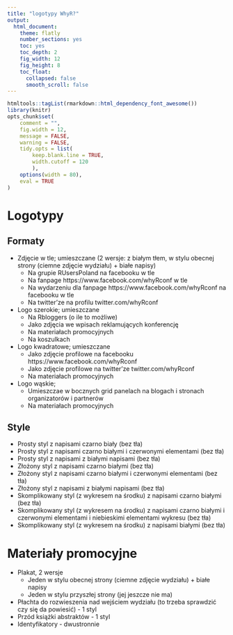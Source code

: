 ```yaml
---
title: "logotypy WhyR?"
output:
  html_document:
    theme: flatly
    number_sections: yes
    toc: yes
    toc_depth: 2
    fig_width: 12
    fig_height: 8
    toc_float:
      collapsed: false
      smooth_scroll: false
---
```


```r
htmltools::tagList(rmarkdown::html_dependency_font_awesome())
library(knitr)
opts_chunk$set(
	comment = "",
	fig.width = 12, 
	message = FALSE,
	warning = FALSE,
	tidy.opts = list(
		keep.blank.line = TRUE,	
		width.cutoff = 120
		),
	options(width = 80),
	eval = TRUE
)
```

# Logotypy

## Formaty

- Zdjęcie w tle; umieszczane (2 wersje: z białym tłem, w stylu obecnej strony (ciemne zdjęcie wydziału) + białe napisy)
    - Na grupie RUsersPoland na facebooku w tle
    - Na fanpage https://www.facebook.com/whyRconf w tle
    - Na wydarzeniu dla fanpage https://www.facebook.com/whyRconf na facebooku w tle 
    - Na twitter'ze na profilu twitter.com/whyRconf

- Logo szerokie; umieszczane
    - Na Rbloggers (o ile to możliwe)
    - Jako zdjęcia we wpisach reklamujących konferencję
    - Na materiałach promocyjnych
    - Na koszulkach
  
- Logo kwadratowe; umieszczane
    - Jako zdjęcie profilowe na facebooku https://www.facebook.com/whyRconf
    - Jako zdjęcie profilowe na twitter'ze twitter.com/whyRconf
    - Na materiałach promocyjnych
  
- Logo wąskie;
    - Umieszczae w bocznych grid panelach na blogach i stronach organizatorów i partnerów
    - Na materiałach promocyjnych


## Style

- Prosty styl z napisami czarno biały (bez tła)
- Prosty styl z napisami czarno białymi i czerwonymi elementami (bez tła)
- Prosty styl z napisami z białymi napisami (bez tła)
- Złożony styl z napisami czarno białymi (bez tła)
- Złożony styl z napisami czarno białymi i czerwonymi elementami (bez tła)
- Złożony styl z napisami z białymi napisami (bez tła)
- Skomplikowany styl (z wykresem na środku) z napisami czarno białymi (bez tła)
- Skomplikowany styl (z wykresem na środku) z napisami czarno białymi i czerwonymi elementami i niebieskimi elementami wykresu (bez tła)
- Skomplikowany styl (z wykresem na środku) z napisami białymi (bez tła)


# Materiały promocyjne

- Plakat, 2 wersje
    - Jeden w stylu obecnej strony (ciemne zdjęcie wydziału) + białe napisy
    - Jeden w stylu przyszłej strony (jej jeszcze nie ma)
- Płachta do rozwieszenia nad wejściem wydziału (to trzeba sprawdzić czy się da powiesić) - 1 styl
- Przód książki abstraktów - 1 styl
- Identyfikatory - dwustronnie

